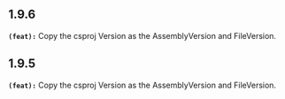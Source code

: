 ## 1.9.6
**`(feat):`** Copy the csproj Version as the AssemblyVersion and FileVersion.

## 1.9.5
**`(feat):`** Copy the csproj Version as the AssemblyVersion and FileVersion.

